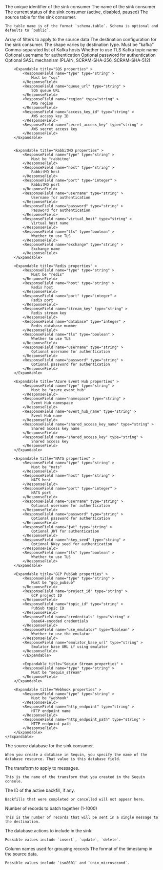 <ResponseField name="id" type="string" >
    The unique identifier of the sink consumer
</ResponseField>
<ResponseField name="name" type="string" >
    The name of the sink consumer
</ResponseField>
<ResponseField name="status" type="string" >
    The current status of the sink consumer (active, disabled, paused)
</ResponseField>
<ResponseField name="table" type="string" >
    The source table for the sink consumer.

    The table name is of the format `schema.table`. Schema is optional and defaults to `public`.
</ResponseField>
<ResponseField name="filters" type="array" >
    Array of filters to apply to the source data
</ResponseField>
<ResponseField name="destination" type="object" >
    The destination configuration for the sink consumer. The shape varies by destination type.
    <Expandable title="destination properties" anyOf={true} >
        <Expandable title="Kafka properties" >
            <ResponseField name="type" type="string" >
                Must be "kafka"
            </ResponseField>
            <ResponseField name="hosts" type="string" >
                Comma-separated list of Kafka hosts
            </ResponseField>
            <ResponseField name="tls" type="boolean" >
                Whether to use TLS
            </ResponseField>
            <ResponseField name="topic" type="string" >
                Kafka topic name
            </ResponseField>
            <ResponseField name="username" type="string" >
                Optional username for authentication
            </ResponseField>
            <ResponseField name="password" type="string" >
                Optional password for authentication
            </ResponseField>
            <ResponseField name="sasl_mechanism" type="string" >
                Optional SASL mechanism (PLAIN, SCRAM-SHA-256, SCRAM-SHA-512)
            </ResponseField>
        </Expandable>

        <Expandable title="SQS properties" >
            <ResponseField name="type" type="string" >
                Must be "sqs"
            </ResponseField>
            <ResponseField name="queue_url" type="string" >
                SQS queue URL
            </ResponseField>
            <ResponseField name="region" type="string" >
                AWS region
            </ResponseField>
            <ResponseField name="access_key_id" type="string" >
                AWS access key ID
            </ResponseField>
            <ResponseField name="secret_access_key" type="string" >
                AWS secret access key
            </ResponseField>
        </Expandable>


        <Expandable title="RabbitMQ properties" >
            <ResponseField name="type" type="string" >
                Must be "rabbitmq"
            </ResponseField>
            <ResponseField name="host" type="string" >
                RabbitMQ host
            </ResponseField>
            <ResponseField name="port" type="integer" >
                RabbitMQ port
            </ResponseField>
            <ResponseField name="username" type="string" >
                Username for authentication
            </ResponseField>
            <ResponseField name="password" type="string" >
                Password for authentication
            </ResponseField>
            <ResponseField name="virtual_host" type="string" >
                Virtual host name
            </ResponseField>
            <ResponseField name="tls" type="boolean" >
                Whether to use TLS
            </ResponseField>
            <ResponseField name="exchange" type="string" >
                Exchange name
            </ResponseField>
        </Expandable>

        <Expandable title="Redis properties" >
            <ResponseField name="type" type="string" >
                Must be "redis"
            </ResponseField>
            <ResponseField name="host" type="string" >
                Redis host
            </ResponseField>
            <ResponseField name="port" type="integer" >
                Redis port
            </ResponseField>
            <ResponseField name="stream_key" type="string" >
                Redis stream key
            </ResponseField>
            <ResponseField name="database" type="integer" >
                Redis database number
            </ResponseField>
            <ResponseField name="tls" type="boolean" >
                Whether to use TLS
            </ResponseField>
            <ResponseField name="username" type="string" >
                Optional username for authentication
            </ResponseField>
            <ResponseField name="password" type="string" >
                Optional password for authentication
            </ResponseField>
        </Expandable>

        <Expandable title="Azure Event Hub properties" >
            <ResponseField name="type" type="string" >
                Must be "azure_event_hub"
            </ResponseField>
            <ResponseField name="namespace" type="string" >
                Event Hub namespace
            </ResponseField>
            <ResponseField name="event_hub_name" type="string" >
                Event Hub name
            </ResponseField>
            <ResponseField name="shared_access_key_name" type="string" >
                Shared access key name
            </ResponseField>
            <ResponseField name="shared_access_key" type="string" >
                Shared access key
            </ResponseField>
        </Expandable>

        <Expandable title="NATS properties" >
            <ResponseField name="type" type="string" >
                Must be "nats"
            </ResponseField>
            <ResponseField name="host" type="string" >
                NATS host
            </ResponseField>
            <ResponseField name="port" type="integer" >
                NATS port
            </ResponseField>
            <ResponseField name="username" type="string" >
                Optional username for authentication
            </ResponseField>
            <ResponseField name="password" type="string" >
                Optional password for authentication
            </ResponseField>
            <ResponseField name="jwt" type="string" >
                Optional JWT for authentication
            </ResponseField>
            <ResponseField name="nkey_seed" type="string" >
                Optional NKey seed for authentication
            </ResponseField>
            <ResponseField name="tls" type="boolean" >
                Whether to use TLS
            </ResponseField>
        </Expandable>

        <Expandable title="GCP PubSub properties" >
            <ResponseField name="type" type="string" >
                Must be "gcp_pubsub"
            </ResponseField>
            <ResponseField name="project_id" type="string" >
                GCP project ID
            </ResponseField>
            <ResponseField name="topic_id" type="string" >
                PubSub topic ID
            </ResponseField>
            <ResponseField name="credentials" type="string" >
                Base64-encoded credentials
            </ResponseField>
            <ResponseField name="use_emulator" type="boolean" >
                Whether to use the emulator
            </ResponseField>
            <ResponseField name="emulator_base_url" type="string" >
                Emulator base URL if using emulator
            </ResponseField>
            </Expandable>

            <Expandable title="Sequin Stream properties" >
            <ResponseField name="type" type="string" >
                Must be "sequin_stream"
            </ResponseField>
        </Expandable>

        <Expandable title="Webhook properties" >
            <ResponseField name="type" type="string" >
                Must be "webhook"
            </ResponseField>
            <ResponseField name="http_endpoint" type="string" >
                HTTP endpoint name
            </ResponseField>
            <ResponseField name="http_endpoint_path" type="string" >
                HTTP endpoint path
            </ResponseField>
        </Expandable>
    </Expandable>
</ResponseField>
<ResponseField name="database" type="string" >
    The source database for the sink consumer.

    When you create a database in Sequin, you specify the name of the database resource. That value is this database field.
</ResponseField>
<ResponseField name="transform" type="string" >
    The transform to apply to messages.

    This is the name of the transform that you created in the Sequin console.
</ResponseField>
<ResponseField name="active_backfill" type="string" >
    The ID of the active backfill, if any.

    Backfills that were completed or cancelled will not appear here.
</ResponseField>
<ResponseField name="batch_size" type="integer" >
    Number of records to batch together (1-1000)

    This is the number of records that will be sent in a single message to the destination.
</ResponseField>
<ResponseField name="actions" type="array" >
    The database actions to include in the sink.

    Possible values include `insert`, `update`, `delete`.
</ResponseField>
<ResponseField name="group_column_names" type="array" >
    Column names used for grouping records
</ResponseField>
<ResponseField name="timestamp_format" type="string" >
    The format of the timestamp in the source data.

    Possible values include `iso8601` and `unix_microsecond`.
</ResponseField>